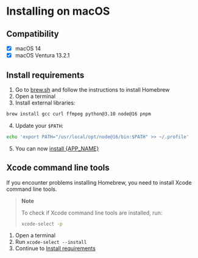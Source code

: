 
# Installing on macOS

## Compatibility

- [x] macOS 14
- [x] macOS Ventura 13.2.1

## Install requirements

1. Go to [brew.sh](https://brew.sh/) and follow the instructions to install
   Homebrew
2. Open a terminal
3. Install external libraries:

```bash
brew install gcc curl ffmpeg python@3.10 node@16 pnpm
```

4. Update your `$PATH`:

```bash
echo 'export PATH="/usr/local/opt/node@16/bin:$PATH" >> ~/.profile'
```

5. You can now [install {APP_NAME}](../software/install)

## Xcode command line tools

If you encounter problems installing Homebrew, you need to install Xcode
command line tools.

> **Note**
>
> To check if Xcode command line tools are installed, run:
>
> ```bash
> xcode-select -p
> ```

1. Open a terminal
2. Run `xcode-select --install`
3. Continue to [Install requirements](#install-requirements)
